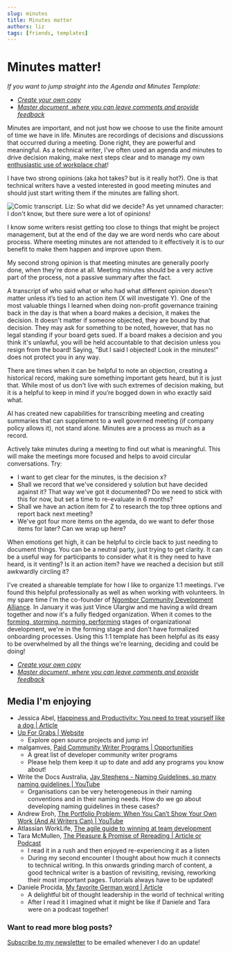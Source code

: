 ```yaml
---
slug: minutes
title: Minutes matter
authors: liz
tags: [friends, templates]
---
```


# Minutes matter!
*If you want to jump straight into the Agenda and Minutes Template:*

- *[Create your own copy](https://docs.google.com/document/d/1IjiFKMgSRaDVwiNBztgkKT8pPIb7hqonFmVrhSFcpzI/copy)*
- *[Master document, where you can leave comments and provide feedback](https://docs.google.com/document/d/1IjiFKMgSRaDVwiNBztgkKT8pPIb7hqonFmVrhSFcpzI/)*

Minutes are important, and not just how we choose to use the finite amount of time we have in life. Minutes are recordings of decisions and discussions that occurred during a meeting. Done right, they are powerful and meaningful. As a technical writer, I've often used an agenda and minutes to drive decision making, make next steps clear and to manage my own [enthusiastic use of workplace chat](neurodivergent)! 

I have two strong opinions (aka hot takes? but is it really hot?). One is that technical writers have a vested interested in good meeting minutes and should just start writing them if the minutes are falling short. 

![Comic transcript. Liz: So what did we decide? As yet unnamed character: I don't know, but there sure were a lot of opinions!](/img/blog/2025-07-minutes-matter.png) <!--truncate-->

I know some writers resist getting too close to things that might be project management, but at the end of the day we are word nerds who care about process. Where meeting minutes are not attended to it effectively it is to our benefit to make them happen and improve upon them. 

My second strong opinion is that meeting minutes are generally poorly done, when they're done at all. Meeting minutes should be a very active part of the process, not a passive summary after the fact. 

A transcript of who said what or who had what different opinion doesn’t matter unless it’s tied to an action item (X will investigate Y). One of the most valuable things I learned when doing non-profit governance training back in the day is that when a board makes a decision, it makes the decision. It doesn't matter if someone objected, they are bound by that decision. They may ask for something to be noted, however, that has no legal standing if your board gets sued. If a board makes a decision and you think it's unlawful, you will be held accountable to that decision unless you resign from the board! Saying, "But I said I objected! Look in the minutes!" does not protect you in any way.

There are times when it can be helpful to note an objection, creating a historical record, making sure something important gets heard, but it is just that. While most of us don't live with such extremes of decision making, but it is a helpful to keep in mind if you’re bogged down in who exactly said what.

AI has created new capabilities for transcribing meeting and creating summaries that can supplement to a well governed meeting (if company policy allows it), not stand alone. Minutes are a process as much as a record.

Actively take minutes during a meeting to find out what is meaningful. This will make the meetings more focused and helps to avoid circular conversations. Try:
* I want to get clear for the minutes, is the decision x?
* Shall we record that we've considered y solution but have decided against it? That way we've got it documented? Do we need to stick with this for now, but set a time to re-evaluate in 6 months?
* Shall we have an action item for Z to research the top three options and report back next meeting?
* We've got four more items on the agenda, do we want to defer those items for later? Can we wrap up here?

When emotions get high, it can be helpful to circle back to just needing to document things. You can be a neutral party, just trying to get clarity. It can be a useful way for participants to consider what it is they need to have heard, is it venting? Is it an action item? have we reached a decision but still awkwardly circling it? 

I've created a shareable template for how I like to organize 1:1 meetings. I've found this helpful professionally as well as when working with volunteers. In my spare time I'm the co-founder of [Ngombor Community Development Alliance](https://ngombor.org). In January it was just Vince Ulargiw and me having a wild dream together and now it's a fully fledged organization. When it comes to the [forming, storming, norming, performing](https://www.atlassian.com/blog/teamwork/navigate-tuckman-stages-of-team-development) stages of organizational development, we're in the forming stage and don't have formalized onboarding processes. Using this 1:1 template has been helpful as its easy to be overwhelmed by all the things we're learning, deciding and could be doing!

- *[Create your own copy](https://docs.google.com/document/d/1IjiFKMgSRaDVwiNBztgkKT8pPIb7hqonFmVrhSFcpzI/copy)*
- *[Master document, where you can leave comments and provide feedback](https://docs.google.com/document/d/1IjiFKMgSRaDVwiNBztgkKT8pPIb7hqonFmVrhSFcpzI/)*


## Media I'm enjoying
- Jessica Abel, [Happiness and Productivity: You need to treat yourself like a dog | Article](https://jessicaabel.com/treat-yourself-like-a-dog/)
- [Up For Grabs | Website](https://up-for-grabs.net/#/)
    - Explore open source projects and jump in!
- malgamves, [Paid Community Writer Programs | Opportunities](https://github.com/malgamves/CommunityWriterPrograms?tab=readme-ov-file)
    - A great list of developer community writer programs
    - Please help them keep it up to date and add any programs you know about!
- Write the Docs Australia, [Jay Stephens - Naming Guidelines, so many naming guidelines | YouTube](https://www.youtube.com/watch?v=_ywFBzJpGNM&list=PLy70RNJ7dYrLlo1cnSh-dK5VUO8zOyB_S&index=3)
    - Organisations can be very heterogeneous in their naming conventions and in their naming needs. How do we go about developing naming guidelines in these cases?
- Andrew Eroh, [The Portfolio Problem: When You Can’t Show Your Own Work (And AI Writers Can) | YouTube](https://andreweroh.substack.com/p/the-portfolio-problem-when-you-cant)
- Atlassian WorkLife, [The agile guide to winning at team development](https://www.atlassian.com/blog/teamwork/navigate-tuckman-stages-of-team-development)
- Tara McMullen, [The Pleasure & Promise of Rereading | Article or Podcast](https://whatworks.fyi/articles/promise-rereading) 
    - I read it in a rush and then enjoyed re-experiencing it as a listen
    - During my second encounter I thought about how much it connects to technical writing. In this onwards grinding march of content, a good technical writer is a bastion of revisiting, revising, reworking their most important pages. Tutorials always have to be updated!
- Daniele Procida, [My favorite German word | Article](https://vurt.org/articles/my-favourite-german-word/)
    - A delightful bit of thought leadership in the world of technical writing
    - After I read it I imagined what it might be like if Daniele and Tara were on a podcast together!


### Want to read more blog posts?
[Subscribe to my newsletter](https://mailchi.mp/520551e04a4d/documentarians-rock) to be emailed whenever I do an update!
